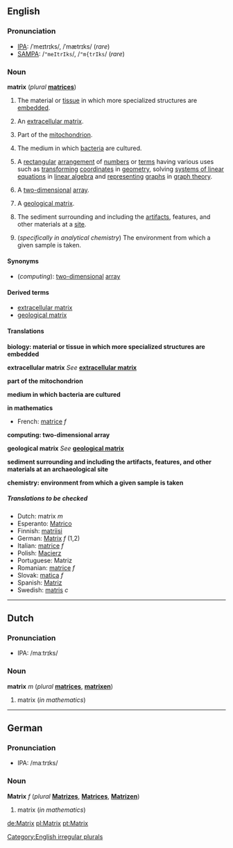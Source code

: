 ==English==
===Pronunciation===
*[[IPA]]: /ˈmeɪtrɪks/, /ˈmætrɪks/ (''rare'')
*[[SAMPA]]: /<tt>"meItrIks</tt>/, /<tt>"m{trIks</tt>/ (''rare'')

===Noun===
'''matrix''' (''plural'' '''[[matrices]]''')

#{{biology}} The material or [[tissue]] in which more specialized structures are [[embed]]ded.
#{{biology}} An [[extracellular matrix]].<!--the material or tissue between the [[cell]]s of animals or plants-->
#{{biology}} Part of the [[mitochondrion]].
#{{biology}} The medium in which [[bacterium|bacteria]] are cultured.
#{{mathematics}} A [[rectangular]] [[arrangement]] of [[number]]s or [[term]]s having various uses such as [[transform]]ing [[coordinate]]s in [[geometry]], solving [[system of linear equations|systems of linear equations]] in [[linear algebra]] and [[represent]]ing [[graph]]s in [[graph theory]].<!--no "etc" as these are examples, not a comprehensive list-->
#{{computing}} A [[two-dimensional]] [[array]].
#{{geology}} A [[geological matrix]].<!--the outer material of a rock consisting of larger grains embedded in a material consisting of smaller ones-->
#{{archaeology}} The sediment surrounding and including the [[artifact]]s, features, and other materials at a [[site]].
#{{chemistry}} (''specifically in analytical chemistry'') The environment from which a given sample is taken.

====Synonyms====
*(''computing''): [[two-dimensional]] [[array]]

<!--please check which of these, if any, are synonyms
#<br>
##[[connective tissue]]
##<br>
##[[binder]]
#[[vector]], [[array]], [[grid]], [[table]]
-->

====Derived terms====
*[[extracellular matrix]]
*[[geological matrix]]

====Translations====

'''biology: material or tissue in which more specialized structures are embedded'''
{{top}}
{{mid}}
{{bottom}}

'''extracellular matrix'''
''See'' '''[[extracellular matrix]]'''

'''part of the mitochondrion'''
{{top}}
{{mid}}
{{bottom}}

'''medium in which bacteria are cultured'''
{{top}}
{{mid}}
{{bottom}}

'''in mathematics'''
{{top}}
*French: [[matrice]] ''f''
{{mid}}
{{bottom}}

'''computing: two-dimensional array'''
{{top}}
{{mid}}
{{bottom}}

'''geological matrix'''
''See'' '''[[geological matrix]]'''

'''sediment surrounding and including the artifacts, features, and other materials at an archaeological site'''
{{top}}
{{mid}}
{{bottom}}

'''chemistry: environment from which a given sample is taken'''
{{top}}
{{mid}}
{{bottom}}

=====Translations to be checked=====
<!--Remove this section once all of the translations below have been moved into the tables above.-->
{{checktrans}}

*Dutch: matrix ''m''
*Esperanto: [[Matrico]]
*Finnish: [[matriisi]]
*German: [[Matrix]] ''f'' (1,2)
*Italian: [[matrice]] ''f''
*Polish: [[Macierz]]
*Portuguese: Matriz
*Romanian: [[matrice]] ''f''
*Slovak: [[matica#Slovak|matica]] ''f''
*Spanish: [[Matriz]]
*Swedish: [[matris]] ''c''

[[Category:English irregular plurals]]

----
==Dutch==
===Pronunciation===
*IPA: /maːtrɪks/

===Noun===
'''matrix''' ''m'' (''plural'' '''[[matrices]]''', '''[[matrixen]]''')

#matrix (''in mathematics'')

----
==German==
===Pronunciation===
*IPA: /maːtrɪks/

===Noun===
'''Matrix''' ''f'' (''plural'' '''[[Matrizes]]''', '''[[Matrices]]''', '''[[Matrizen]]''')

#matrix (''in mathematics'')

[[de:Matrix]]
[[pl:Matrix]]
[[pt:Matrix]]